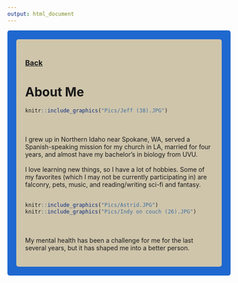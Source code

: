 ```yaml
---
output: html_document
---
```



<style type="text/css">
.main-container {
  max-width: 1800px;
  margin-left: auto;
  margin-right: auto;
}
</style>

<style>
div.gray { background-color:#1f68cf; border-radius: 5px; padding: 20px;}
</style>
<div class = "gray">


<style>
div.blue { background-color:#cfc5ab; border-radius: 5px; padding: 20px;}
</style>
<div class = "blue">

### [Back](http://falconer94.github.io/)


# About Me

```r
knitr::include_graphics("Pics/Jeff (38).JPG")
```
<br><br>
I grew up in Northern Idaho near Spokane, WA, served a Spanish-speaking mission for my church in LA, married for four years, and almost have my bachelor's in biology from UVU.
<br><br>
I love learning new things, so I have a lot of hobbies. Some of my favorites (which I may not be currently participating in) are falconry, pets, music, and reading/writing sci-fi and fantasy. 
<br><br>
```r
knitr::include_graphics("Pics/Astrid.JPG")
knitr::include_graphics("Pics/Indy on couch (26).JPG")
```
<br><br>
My mental health has been a challenge for me for the last several years, but it has shaped me into a better person. 

